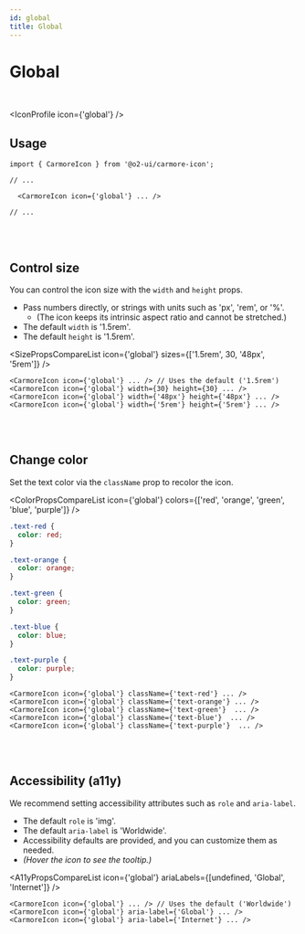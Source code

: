 ```yaml
---
id: global
title: Global
---
```




# Global

<br />

<IconProfile icon={'global'} />

## Usage

```tsx
import { CarmoreIcon } from '@o2-ui/carmore-icon';

// ...

  <CarmoreIcon icon={'global'} ... />

// ...
```

<br />
<br />

## Control size

You can control the icon size with the `width` and `height` props.

- Pass numbers directly, or strings with units such as 'px', 'rem', or '%'.
  - (The icon keeps its intrinsic aspect ratio and cannot be stretched.)
- The default `width` is '1.5rem'.
- The default `height` is '1.5rem'.

<SizePropsCompareList icon={'global'} sizes={['1.5rem', 30, '48px', '5rem']} />

```tsx
<CarmoreIcon icon={'global'} ... /> // Uses the default ('1.5rem')
<CarmoreIcon icon={'global'} width={30} height={30} ... />
<CarmoreIcon icon={'global'} width={'48px'} height={'48px'} ... />
<CarmoreIcon icon={'global'} width={'5rem'} height={'5rem'} ... />
```

<br />
<br />

## Change color

Set the text color via the `className` prop to recolor the icon.

<ColorPropsCompareList icon={'global'} colors={['red', 'orange', 'green', 'blue', 'purple']} />

```css
.text-red {
  color: red;
}

.text-orange {
  color: orange;
}

.text-green {
  color: green;
}

.text-blue {
  color: blue;
}

.text-purple {
  color: purple;
}
```

```tsx
<CarmoreIcon icon={'global'} className={'text-red'} ... />
<CarmoreIcon icon={'global'} className={'text-orange'} ... />
<CarmoreIcon icon={'global'} className={'text-green'}  ... />
<CarmoreIcon icon={'global'} className={'text-blue'}  ... />
<CarmoreIcon icon={'global'} className={'text-purple'}  ... />
```

<br />
<br />

## Accessibility (a11y)

We recommend setting accessibility attributes such as `role` and `aria-label`.

- The default `role` is 'img'.
- The default `aria-label` is 'Worldwide'.
- Accessibility defaults are provided, and you can customize them as needed.
- _(Hover the icon to see the tooltip.)_

<A11yPropsCompareList icon={'global'} ariaLabels={[undefined, 'Global', 'Internet']} />

```tsx
<CarmoreIcon icon={'global'} ... /> // Uses the default ('Worldwide')
<CarmoreIcon icon={'global'} aria-label={'Global'} ... />
<CarmoreIcon icon={'global'} aria-label={'Internet'} ... />
```

